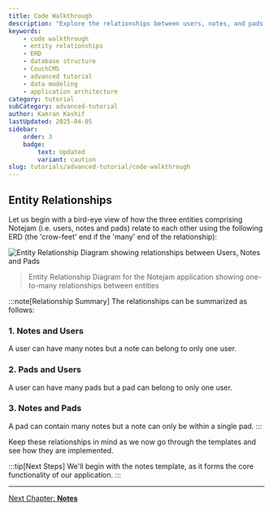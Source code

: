 ---
title: Code Walkthrough
description: "Explore the relationships between users, notes, and pads in the Notejam application through entity-relationship diagrams and detailed explanations."
keywords:
    - code walkthrough
    - entity relationships
    - ERD
    - database structure
    - CouchCMS
    - advanced tutorial
    - data modeling
    - application architecture
category: tutorial
subCategory: advanced-tutorial
author: Kamran Kashif
lastUpdated: 2025-04-05
sidebar:
    order: 3
    badge:
        text: Updated
        variant: caution
slug: tutorials/advanced-tutorial/code-walkthrough
---

## Entity Relationships

Let us begin with a bird-eye view of how the three entities comprising Notejam (i.e. users, notes and pads) relate to each other using the following ERD (the 'crow-feet' end if the 'many' end of the relationship):

![Entity Relationship Diagram showing relationships between Users, Notes and Pads](./img/erd.png)
> Entity Relationship Diagram for the Notejam application showing one-to-many relationships between entities

:::note[Relationship Summary]
The relationships can be summarized as follows:

### 1. Notes and Users
A user can have many notes but a note can belong to only one user.

### 2. Pads and Users  
A user can have many pads but a pad can belong to only one user.

### 3. Notes and Pads
A pad can contain many notes but a note can only be within a single pad.
:::

Keep these relationships in mind as we now go through the templates and see how they are implemented.

:::tip[Next Steps]
We'll begin with the notes template, as it forms the core functionality of our application.
:::

---

[Next Chapter: **Notes**](../notes/)
